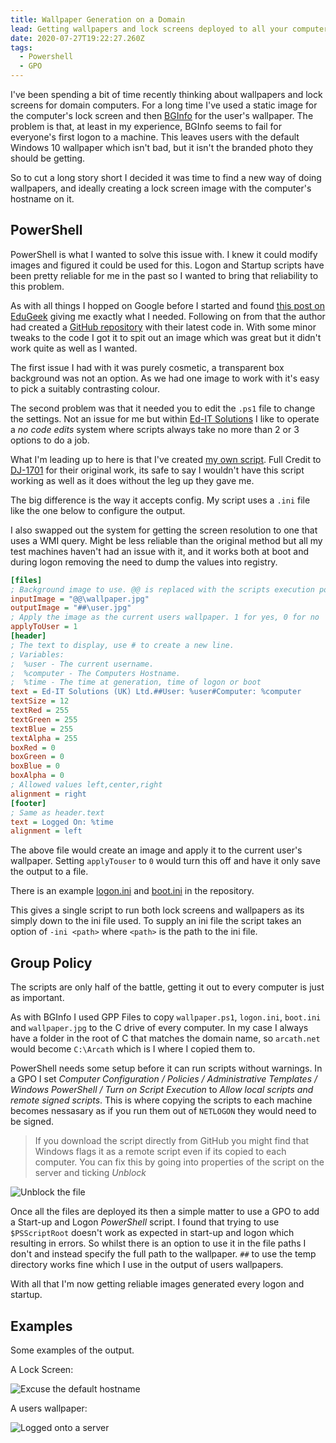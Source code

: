 ```yaml
---
title: Wallpaper Generation on a Domain
lead: Getting wallpapers and lock screens deployed to all your computers.
date: 2020-07-27T19:22:27.260Z
tags:
  - Powershell
  - GPO
---
```

I've been spending a bit of time recently thinking about wallpapers and lock screens for domain computers. For a long time I've used a static image for the computer's lock screen and then [BGInfo](https://docs.microsoft.com/en-us/sysinternals/downloads/bginfo) for the user's wallpaper. The problem is that, at least in my experience, BGInfo seems to fail for everyone's first logon to a machine. This leaves users with the default Windows 10 wallpaper which isn't bad, but it isn't the branded photo they should be getting.

So to cut a long story short I decided it was time to find a new way of doing wallpapers, and ideally creating a lock screen image with the computer's hostname on it.

## PowerShell

PowerShell is what I wanted to solve this issue with. I knew it could modify images and figured it could be used for this. Logon and Startup scripts have been pretty reliable for me in the past so I wanted to bring that reliability to this problem.

As with all things I hopped on Google before I started and found [this post on EduGeek](http://www.edugeek.net/blogs/dj-1701/2342-boot-logon-wallpaper-generation-using-powershell.html) giving me exactly what I needed. Following on from that the author had created a [GitHub repository](https://github.com/DJ-1701/GenerateWallpaper) with their latest code in. With some minor tweaks to the code I got it to spit out an image which was great but it didn't work quite as well as I wanted.

The first issue I had with it was purely cosmetic, a transparent box background was not an option. As we had one image to work with it's easy to pick a suitably contrasting colour.

The second problem was that it needed you to edit the `.ps1` file to change the settings. Not an issue for me but within [Ed-IT Solutions](https://www.ed-itsolutions.com) I like to operate a _no code edits_ system where scripts always take no more than 2 or 3 options to do a job.

What I'm leading up to here is that I've created [my own script](https://github.com/Ed-ITSolutions/wallpaper-scripts). Full Credit to [DJ-1701](https://github.com/DJ-1701) for their original work, its safe to say I wouldn't have this script working as well as it does without the leg up they gave me.

The big difference is the way it accepts config. My script uses a `.ini` file like the one below to configure the output.

I also swapped out the system for getting the screen resolution to one that uses a WMI query. Might be less reliable than the original method but all my test machines haven't had an issue with it, and it works both at boot and during logon removing the need to dump the values into registry.

```ini
[files]
; Background image to use. @@ is replaced with the scripts execution point. ## is replaced with the temp directory
inputImage = "@@\wallpaper.jpg"
outputImage = "##\user.jpg"
; Apply the image as the current users wallpaper. 1 for yes, 0 for no
applyToUser = 1
[header]
; The text to display, use # to create a new line.
; Variables:
;  %user - The current username.
;  %computer - The Computers Hostname.
;  %time - The time at generation, time of logon or boot
text = Ed-IT Solutions (UK) Ltd.##User: %user#Computer: %computer
textSize = 12
textRed = 255
textGreen = 255
textBlue = 255
textAlpha = 255
boxRed = 0
boxGreen = 0
boxBlue = 0
boxAlpha = 0
; Allowed values left,center,right
alignment = right
[footer]
; Same as header.text
text = Logged On: %time
alignment = left
```

The above file would create an image and apply it to the current user's wallpaper. Setting `applyTouser` to `0` would turn this off and have it only save the output to a file.

There is an example [logon.ini](https://github.com/Ed-ITSolutions/wallpaper-scripts/blob/master/logon.ini) and [boot.ini](https://github.com/Ed-ITSolutions/wallpaper-scripts/blob/master/boot.ini) in the repository.

This gives a single script to run both lock screens and wallpapers as its simply down to the ini file used. To supply an ini file the script takes an option of `-ini <path>` where `<path>` is the path to the ini file.

## Group Policy

The scripts are only half of the battle, getting it out to every computer is just as important.

As with BGInfo I used GPP Files to copy `wallpaper.ps1`, `logon.ini`, `boot.ini` and `wallpaper.jpg` to the C drive of every computer. In my case I always have a folder in the root of C that matches the domain name, so `arcath.net` would become `C:\Arcath` which is I where I copied them to.

PowerShell needs some setup before it can run scripts without warnings. In a GPO I set _Computer Configuration / Policies / Administrative Templates / Windows PowerShell / Turn on Script Execution_ to _Allow local scripts and remote signed scripts_. This is where copying the scripts to each machine becomes nessasary as if you run them out of `NETLOGON` they would need to be signed.

> If you download the script directly from GitHub you might find that Windows flags it as a remote script even if its copied to each computer. You can fix this by going into properties of the script on the server and ticking _Unblock_

![Unblock the file](/img/posts/2020-07-27-wallpaper-generation-on-a-domain/unblock.png)

Once all the files are deployed its then a simple matter to use a GPO to add a Start-up and Logon _PowerShell_ script. I found that trying to use `$PSScriptRoot` doesn't work as expected in start-up and logon which resulting in errors. So whilst there is an option to use it in the file paths I don't and instead specify the full path to the wallpaper. `##` to use the temp directory works fine which I use in the output of users wallpapers.

With all that I'm now getting reliable images generated every logon and startup.

## Examples

Some examples of the output.

A Lock Screen:

![Excuse the default hostname](/img/posts/2020-07-27-wallpaper-generation-on-a-domain/lock.jpg)

A users wallpaper:

![Logged onto a server](/img/posts/2020-07-27-wallpaper-generation-on-a-domain/user.jpg)